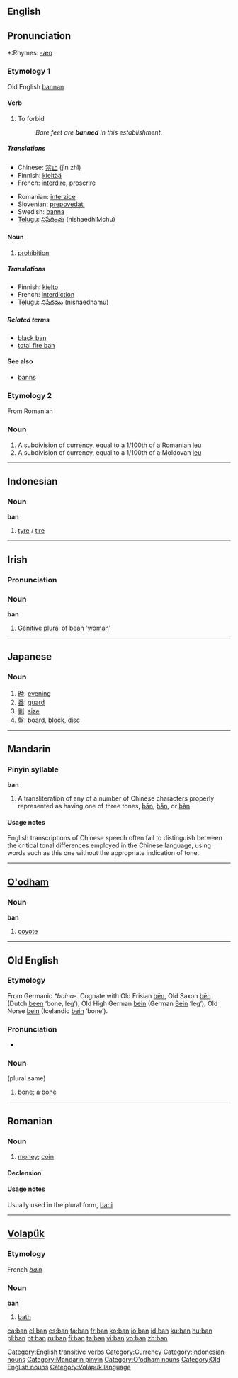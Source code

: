 {{see|bān|bǎn|bàn|bắn}}
==English==

==Pronunciation==
*:Rhymes: [[Rhymes:English:-æn|-æn]]

===Etymology 1===
Old English [[bannan]]

====Verb====
{{en-verb|bans|banning|banned|banned}}

# To forbid
#: ''Bare feet are '''banned''' in this establishment''.

=====Translations=====
{{top}}
*Chinese: [[禁止]] (jìn zhǐ)
*Finnish: [[kieltää]]
*French: [[interdire]], [[proscrire]]
{{mid}}
*Romanian: [[interzice]]
*Slovenian: [[prepovedati]]
*Swedish: [[banna]]
*[[Telugu]]: [[నిషేధించు]] (nishaedhiMchu)
{{bottom}}

====Noun====
{{en-noun}}

# [[prohibition]]

=====Translations=====
*Finnish: [[kielto]]
*French: [[interdiction]]
*[[Telugu]]: [[నిషేధము]] (nishaedhamu)

=====Related terms=====
*[[black ban]]
*[[total fire ban]]

====See also====
*[[banns]]

[[Category:English transitive verbs]]

===Etymology 2===
From Romanian

===Noun===
{{en-noun|bani}}

# A subdivision of currency, equal to a 1/100th of a Romanian [[leu]]
# A subdivision of currency, equal to a 1/100th of a Moldovan [[leu]]

[[Category:Currency]]


----

==Indonesian==

===Noun===
'''ban'''

# [[tyre]] / [[tire]]

[[Category:Indonesian nouns]]

----

==Irish==

===Pronunciation===
{{IPA|[ban]}}

===Noun===
'''ban'''

# [[Genitive]] [[plural]] of [[bean#Irish|bean]] '[[woman]]'

----

==Japanese==

===Noun===
{{ja-noun|r|hira=ばん}}

# [[晩]]: [[evening]]
# [[番]]: [[guard]]
# [[判]]: [[size]]
# [[盤]]: [[board]], [[block]], [[disc]]

----

==Mandarin==

===Pinyin syllable===
'''ban'''

# A transliteration of any of a number of Chinese characters properly represented as having one of three tones, [[bān]], [[bǎn]], or [[bàn]].

====Usage notes====
English transcriptions of Chinese speech often fail to distinguish between the critical tonal differences employed in the Chinese language, using words such as this one without the appropriate indication of tone.

[[Category:Mandarin pinyin]]

----

==[[O'odham]]==

===Noun===
'''ban'''

# [[coyote]]

[[Category:O'odham nouns]]

----

==Old English==

===Etymology===
From Germanic ''*baina-''.  Cognate with Old Frisian [[ben|bēn]], Old Saxon [[ben|bēn]] (Dutch [[been]] ‘bone, leg’), Old High German [[bein]] (German [[Bein]] ‘leg’), Old Norse [[bein]] (Icelandic [[bein]] ‘bone’).

===Pronunciation===
*{{IPA|/ba:n/}}

===Noun===
{{Unicode|'''bān'''}} {{n}} (plural same)

# [[bone]]; a [[bone]]

[[Category:Old English nouns]]

----

==Romanian==

===Noun===
{{ro-noun|gend=m|pl=bani}}

# [[money]]; [[coin]]

====Declension====
{{ro-noun-m|pl=bani|def=banul}}

====Usage notes====
Usually used in the plural form, [[bani]]

----

==[[Volapük]]==

===Etymology===
French ''[[bain]]''

===Noun===
'''ban'''

# [[bath]]

[[Category:Volapük language]]

[[ca:ban]]
[[el:ban]]
[[es:ban]]
[[fa:ban]]
[[fr:ban]]
[[ko:ban]]
[[io:ban]]
[[id:ban]]
[[ku:ban]]
[[hu:ban]]
[[pl:ban]]
[[pt:ban]]
[[ru:ban]]
[[fi:ban]]
[[ta:ban]]
[[vi:ban]]
[[vo:ban]]
[[zh:ban]]